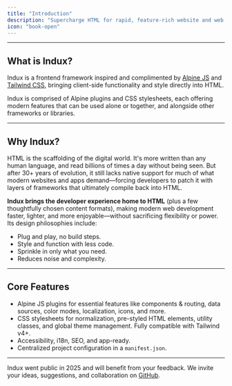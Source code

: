 ```yaml
---
title: "Introduction"
description: "Supercharge HTML for rapid, feature-rich website and web app development."
icon: "book-open"
---
```


---

## What is Indux?

Indux is a frontend framework inspired and complimented by [Alpine JS](https://alpinejs.dev) and [Tailwind CSS](https://tailwindcss.com/),  bringing client-side functionality and style directly into HTML.

Indux is comprised of Alpine plugins and CSS stylesheets, each offering modern features that can be used alone or together, and alongside other frameworks or libraries.

---

## Why Indux?

HTML is the scaffolding of the digital world. It's more written than any human language, and read billions of times a day without being seen. But after 30+ years of evolution, it still lacks native support for much of what modern websites and apps demand—forcing developers to patch it with layers of frameworks that ultimately compile back into HTML.

**Indux brings the developer experience home to HTML** (plus a few thoughtfully chosen content formats), making modern web development faster, lighter, and more enjoyable—without sacrificing flexibility or power. Its design philosophies include:

- Plug and play, no build steps.
- Style and function with less code.
- Sprinkle in only what you need.
- Reduces noise and complexity.

---

## Core Features
- Alpine JS plugins for essential features like components & routing, data sources, color modes, localization, icons, and more.
- CSS stylesheets for normalization, pre-styled HTML elements, utility classes, and global theme management. Fully compatible with Tailwind v4+.
- Accessibility, i18n, SEO, and app-ready.
- Centralized project configuration in a `manifest.json`.

---

<Note>Indux went public in 2025 and will benefit from your feedback. We invite your ideas, suggestions, and collaboration on [GitHub](https://github.com/andrewmatlock/indux).</Note>